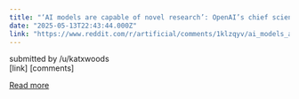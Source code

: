 ```yaml
---
title: "‘AI models are capable of novel research’: OpenAI’s chief scientist on what to expect"
date: "2025-05-13T22:43:44.000Z"
link: "https://www.reddit.com/r/artificial/comments/1klzqyv/ai_models_are_capable_of_novel_research_openais/"
---
```


submitted by    /u/katxwoods  
 [link]   [comments]

[Read more](https://www.reddit.com/r/artificial/comments/1klzqyv/ai_models_are_capable_of_novel_research_openais/)

